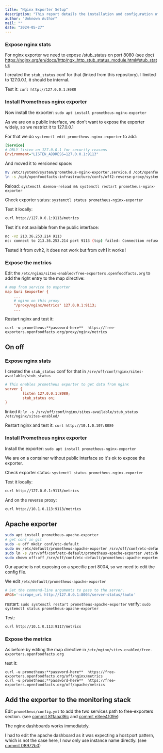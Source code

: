 ```yaml
---
title: "Nginx Exporter Setup"
description: "This report details the installation and configuration of Nginx and Apache Prometheus exporters on off2 proxy and off servers. It covers exposing Nginx stub status, installing exporters, restricting access, and integrating metrics into the monitoring stack for comprehensive performance analysis."
author: "Unknown Author"
mail: ""
date: "2024-05-27"
---
```



### Expose nginx stats

For nginx exporter we need to expose /stub_status on port 8080 (see [doc](https://github.com/nginxinc/nginx-prometheus-exporter)) https://nginx.org/en/docs/http/ngx_http_stub_status_module.html#stub_status

I created the `stub_status` conf for that (linked from this repository). I limited to 127.0.0.1, it should be internal.

Test it: `curl http://127.0.0.1:8080`

### Install Prometheus nginx exporter

Now install the exporter:
`sudo apt install prometheus-nginx-exporter`

As we are on a public interface, we don't want to expose the exporter widely, so we restrict it to 127.0.0.1

For that we do `systemctl edit prometheus-nginx-exporter` to add:
```ini
[Service]
# ONLY listen on 127.0.0.1 for security reasons
Environment="LISTEN_ADDRESS=127.0.0.1:9113"
```
And moved it to versioned space:
```bash
mv /etc/systemd/system/prometheus-nginx-exporter.service.d /opt/openfoodfacts-infrastructure/confs/off2-reverse-proxy/systemd/system/ && \
ln -s /opt/openfoodfacts-infrastructure/confs/off2-reverse-proxy/systemd/system/prometheus-nginx-exporter.service.d /etc/systemd/system/
```

Reload: `systemctl daemon-reload && systemctl restart prometheus-nginx-exporter`

Check exporter status: `systemctl status prometheus-nginx-exporter`

Test it locally:
```bash
curl http://127.0.0.1:9113/metrics
```

Test it's not available from the public interface:
```bash
nc -vz 213.36.253.214 9113
nc: connect to 213.36.253.214 port 9113 (tcp) failed: Connection refused
```

Tested it from ovh2, it does not work but from ovh1 it works !

### Expose the metrics

Edit the `/etc/nginx/sites-enabled/free-exporters.openfoodfacts.org`
to add the right entry to the map directive:

```ini
# map from service to exporter
map $uri $exporter {
    ...
    # nginx on this proxy
    "/proxy/nginx/metrics" 127.0.0.1:9113;
    ...
```

Restart nginx and test it:
```
curl -u prometheus:**password-here**  https://free-exporters.openfoodfacts.org/proxy/nginx/metrics
```

## On off

### Expose nginx stats

I created the `stub_status` conf for that in `/srv/off/conf/nginx/sites-available/stub_status`
```ini
# This enables prometheus exporter to get data from nginx
server {
        listen 127.0.0.1:8080;
        stub_status on;
}
```
linked it:
`ln -s /srv/off/conf/nginx/sites-available/stub_status /etc/nginx/sites-enabled/`

Restart nginx and test it: `curl http://10.1.0.107:8080`

### Install Prometheus nginx exporter

Install the exporter:
`sudo apt install prometheus-nginx-exporter`

We are on a container without public interface so it's ok to expose the exporter.

Check exporter status: `systemctl status prometheus-nginx-exporter`

Test it locally:
```bash
curl http://127.0.0.1:9113/metrics
```

And on the reverse proxy:
```bash
curl http://10.1.0.113:9113/metrics
```

## Apache exporter

```bash
sudo apt install prometheus-apache-exporter
# get conf in git
sudo -u off mkdir conf/etc-default
sudo mv /etc/default/prometheus-apache-exporter /srv/off/conf/etc-default/
sudo ln -s /srv/off/conf/etc-default/prometheus-apache-exporter /etc/default/
sudo chown off:off /srv/off/conf/etc-default/prometheus-apache-exporter
```

Our apache is not exposing on a specific port 8004, so we need to edit the config file.

We edit `/etc/default/prometheus-apache-exporter`

```ini
# Set the command-line arguments to pass to the server.
ARGS='-scrape_uri http://127.0.0.1:8004/server-status/?auto'
```

restart: `sudo systemctl restart prometheus-apache-exporter`
verify:
`sudo systemctl status prometheus-apache-exporter`


Test:
```bash
curl http://10.1.0.113:9117/metrics
```

### Expose the metrics

As before by editing the map directive in `/etc/nginx/sites-enabled/free-exporters.openfoodfacts.org`

 test it:
```
curl -u prometheus:**password-here**  https://free-exporters.openfoodfacts.org/off/nginx/metrics
curl -u prometheus:**password-here**  https://free-exporters.openfoodfacts.org/off/apache/metrics
```

## Add the exporter to the monitoring stack

Edit `prometheus/config.yml` to add the two services path to free-exporters section.
(see [commit 811aaa36c](https://github.com/openfoodfacts/openfoodfacts-monitoring/commit/811aaa36c94b70e2b64e8fd3814b740023cf0d0b) and [commit e3ee4109e](https://github.com/openfoodfacts/openfoodfacts-monitoring/commit/e3ee4109eedfb391976a8784d3a919d8824f45bb))

The nginx dashboards works immediately.

I had to edit the apache dashboard as it was expecting a host:port pattern, which is not the case here,
I now only use instance name directly. (see [commit 08972b0](https://github.com/openfoodfacts/openfoodfacts-monitoring/commit/08972b0d0e97cb3e2f8813769ce56c961ce4e7df))

```
